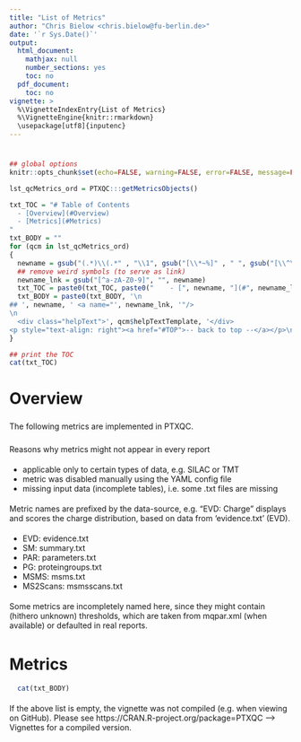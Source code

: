 ```yaml
---
title: "List of Metrics"
author: "Chris Bielow <chris.bielow@fu-berlin.de>"
date: '`r Sys.Date()`'
output:
  html_document:
    mathjax: null
    number_sections: yes
    toc: no
  pdf_document:
    toc: no
vignette: >
  %\VignetteIndexEntry{List of Metrics}
  %\VignetteEngine{knitr::rmarkdown}
  \usepackage[utf8]{inputenc}
---
```



<!-- the TOC (table of content) would go here, but we create it manually to use this as a vignette
      - - > use 'toc: no' above to disable the TOC 
 -->

<a id="TOP"/>

<style type="text/css">
  p { 
    padding: 5px 0;
  }

  .helpText {
    clear: left;
  }
  
</style>

```r
## global options
knitr::opts_chunk$set(echo=FALSE, warning=FALSE, error=FALSE, message=FALSE, fig.width=10)

lst_qcMetrics_ord = PTXQC:::getMetricsObjects()

txt_TOC = "# Table of Contents
  - [Overview](#Overview)
  - [Metrics](#Metrics)
"
txt_BODY = ""
for (qcm in lst_qcMetrics_ord)
{
  newname = gsub("(.*)\\(.*" , "\\1", gsub("[\\*~%]" , " ", gsub("[\\^\">]" , "", qcm$qcName))) 
  ## remove weird symbols (to serve as link)
  newname_lnk = gsub("[^a-zA-Z0-9]", "", newname)
  txt_TOC = paste0(txt_TOC, paste0("    - [", newname, "](#", newname_lnk, ")\n"))
  txt_BODY = paste0(txt_BODY, '\n
## ', newname, ' <a name="', newname_lnk, '"/>
\n
  <div class="helpText">', qcm$helpTextTemplate, '</div>
<p style="text-align: right"><a href="#TOP">-- back to top --</a></p>\n\n')
}

## print the TOC
cat(txt_TOC)

```

# Overview <a name="Overview"/>

The following metrics are implemented in PTXQC.<br>

Reasons why metrics might not appear in every report
 
 * applicable only to certain types of data, e.g. SILAC or TMT
 * metric was disabled manually using the YAML config file
 * missing input data (incomplete tables), i.e. some .txt files are missing

Metric names are prefixed by the data-source, e.g. "EVD: Charge" displays and scores the charge distribution, based on data from 'evidence.txt' (EVD).

 * EVD: evidence.txt
 * SM: summary.txt
 * PAR: parameters.txt
 * PG: proteingroups.txt
 * MSMS: msms.txt
 * MS2Scans: msmsscans.txt
 

Some metrics are incompletely named here, since they might contain (hithero unknown) thresholds, which are taken from mqpar.xml (when available) or defaulted in real reports.

# Metrics <a name="Metrics"/>
```r
  cat(txt_BODY)
```

If the above list is empty, the vignette was not compiled (e.g. when viewing on GitHub).
Please see https://CRAN.R-project.org/package=PTXQC --> Vignettes for a compiled version.

